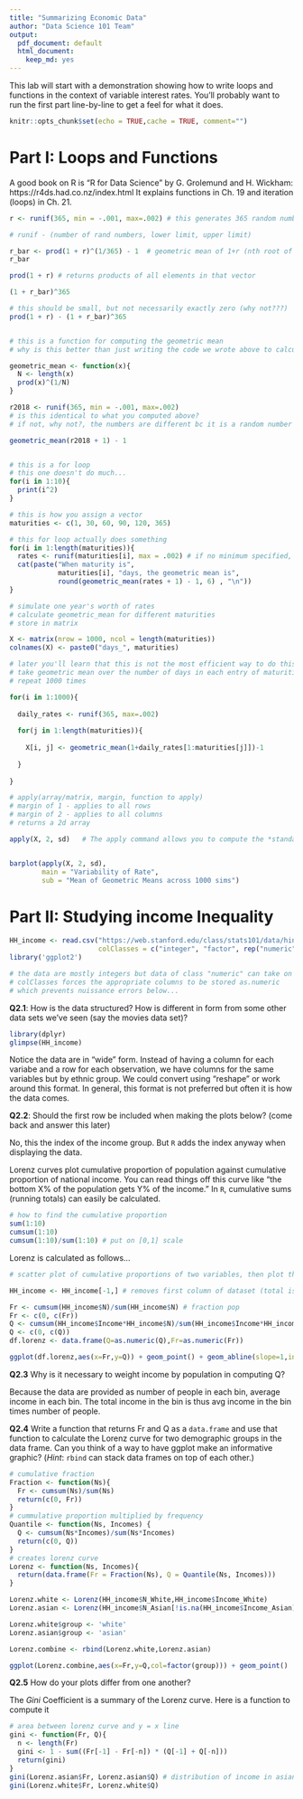 ```yaml
---
title: "Summarizing Economic Data"
author: "Data Science 101 Team"
output:
  pdf_document: default
  html_document:
    keep_md: yes
---
```




This lab will start with a demonstration showing how to write loops and functions in the context of variable interest rates. You'll probably want to run the first part line-by-line to get a feel for what it does.


```r
knitr::opts_chunk$set(echo = TRUE,cache = TRUE, comment="")
```

# Part I: Loops and Functions

A good book on R is "R for Data Science" by G. Grolemund and H. Wickham: https://r4ds.had.co.nz/index.html
It explains functions in Ch. 19 and iteration (loops) in Ch. 21.

```r

r <- runif(365, min = -.001, max=.002) # this generates 365 random numbers between -0.001 and 0.002 which are meant to represent daily interest rates 

# runif - (number of rand numbers, lower limit, upper limit)

r_bar <- prod(1 + r)^(1/365) - 1  # geometric mean of 1+r (nth root of the product of all numbers)
r_bar

prod(1 + r) # returns products of all elements in that vector 

(1 + r_bar)^365

# this should be small, but not necessarily exactly zero (why not???)
prod(1 + r) - (1 + r_bar)^365


# this is a function for computing the geometric mean
# why is this better than just writing the code we wrote above to calculate it? - avoids duplicating code, meaning avoids mistakes

geometric_mean <- function(x){ 
  N <- length(x)
  prod(x)^(1/N)
}

r2018 <- runif(365, min = -.001, max=.002)
# is this identical to what you computed above?
# if not, why not?, the numbers are different bc it is a random number 

geometric_mean(r2018 + 1) - 1


# this is a for loop
# this one doesn't do much...
for(i in 1:10){
  print(i^2)
}

# this is how you assign a vector
maturities <- c(1, 30, 60, 90, 120, 365)

# this for loop actually does something
for(i in 1:length(maturities)){
  rates <- runif(maturities[i], max = .002) # if no minimum specified, defaults to 0 
  cat(paste("When maturity is", 
            maturities[i], "days, the geometric mean is", 
            round(geometric_mean(rates + 1) - 1, 6) , "\n")) 
}

# simulate one year's worth of rates 
# calculate geometric_mean for different maturities
# store in matrix

X <- matrix(nrow = 1000, ncol = length(maturities))
colnames(X) <- paste0("days_", maturities)

# later you'll learn that this is not the most efficient way to do this...
# take geometric mean over the number of days in each entry of maturities
# repeat 1000 times

for(i in 1:1000){
  
  daily_rates <- runif(365, max=.002)
  
  for(j in 1:length(maturities)){
    
    X[i, j] <- geometric_mean(1+daily_rates[1:maturities[j]])-1
    
  }
  
}

# apply(array/matrix, margin, function to apply)
# margin of 1 - applies to all rows
# margin of 2 - applies to all columns 
# returns a 2d array

apply(X, 2, sd)   # The apply command allows you to compute the *standard deviation* of each column. 


barplot(apply(X, 2, sd), 
        main = "Variability of Rate", 
        sub = "Mean of Geometric Means across 1000 sims")

```

# Part II: Studying income Inequality

```r
HH_income <- read.csv("https://web.stanford.edu/class/stats101/data/hinc06_clean_copy.csv", 
                      colClasses = c("integer", "factor", rep("numeric", 10)))
library('ggplot2')

# the data are mostly integers but data of class "numeric" can take on larger values.
# colClasses forces the appropriate columns to be stored as.numeric
# which prevents nuissance errors below...

```

**Q2.1**: How is the data structured? How is different in form from some other data sets we've seen (say the movies data set)?

```r
library(dplyr)
glimpse(HH_income)
```

Notice the data are in "wide" form. Instead of having a column for each variabe and a row for each observation, we have columns for the same variables but by ethnic group. We could convert using "reshape" or work around this format. In general, this format is not preferred but often it is how the data comes.

**Q2.2**: Should the first row be included when making the plots below? (come back and answer this later)

No, this the index of the income group. But `R` adds the index anyway when displaying the data.


Lorenz curves plot cumulative proportion of population against cumulative proportion of national income. You can read things off this curve like "the bottom X% of the population gets Y% of the income." In `R`, cumulative sums (running totals) can easily be calculated. 

```r
# how to find the cumulative proportion 
sum(1:10)
cumsum(1:10)
cumsum(1:10)/sum(1:10) # put on [0,1] scale
```

Lorenz is calculated as follows...
```r
# scatter plot of cumulative proportions of two variables, then plot them against each other (scatterplot)

HH_income <- HH_income[-1,] # removes first column of dataset (total is irrelevent)

Fr <- cumsum(HH_income$N)/sum(HH_income$N) # fraction pop
Fr <- c(0, c(Fr))
Q <- cumsum(HH_income$Income*HH_income$N)/sum(HH_income$Income*HH_income$N) # fraction of income
Q <- c(0, c(Q))
df.lorenz <- data.frame(Q=as.numeric(Q),Fr=as.numeric(Fr))

ggplot(df.lorenz,aes(x=Fr,y=Q)) + geom_point() + geom_abline(slope=1,intercept=0)
```

**Q2.3** Why is it necessary to weight income by population in computing Q?

Because the data are provided as number of people in each bin, average income in each bin. The total income in the bin is thus avg income in the bin times number of people.

**Q2.4** Write a function that returns Fr and Q as a `data.frame` and use that function to calculate the Lorenz curve for two demographic groups in the data frame. Can you think of a way to have ggplot make an informative graphic? (*Hint*: `rbind` can stack data frames on top of each other.)


```r
# cumulative fraction  
Fraction <- function(Ns){
  Fr <- cumsum(Ns)/sum(Ns)
  return(c(0, Fr))
}
# cummulative proportion multiplied by frequency
Quantile <- function(Ns, Incomes) {
  Q <- cumsum(Ns*Incomes)/sum(Ns*Incomes)
  return(c(0, Q))
}
# creates lorenz curve
Lorenz <- function(Ns, Incomes){
  return(data.frame(Fr = Fraction(Ns), Q = Quantile(Ns, Incomes)))
}

Lorenz.white <- Lorenz(HH_income$N_White,HH_income$Income_White)
Lorenz.asian <- Lorenz(HH_income$N_Asian[!is.na(HH_income$Income_Asian)],HH_income$Income_Asian[!is.na(HH_income$Income_Asian)])

Lorenz.white$group <- 'white'
Lorenz.asian$group <- 'asian'

Lorenz.combine <- rbind(Lorenz.white,Lorenz.asian)

ggplot(Lorenz.combine,aes(x=Fr,y=Q,col=factor(group))) + geom_point()

```

**Q2.5** How do your plots differ from one another?

The *Gini* Coefficient is a summary of the Lorenz curve. Here is a function to compute it

```r
# area between lorenz curve and y = x line  
gini <- function(Fr, Q){
  n <- length(Fr)
  gini <- 1 - sum((Fr[-1] - Fr[-n]) * (Q[-1] + Q[-n]))
  return(gini)
}
gini(Lorenz.asian$Fr, Lorenz.asian$Q) # distribution of income in asian group is more unequal 
gini(Lorenz.white$Fr, Lorenz.white$Q)
```

